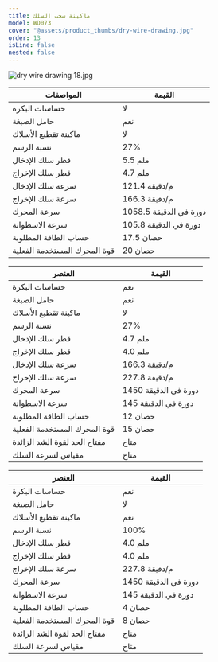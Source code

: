 ```yaml
---
title: ماكينة سحب السلك
model: WD073
cover: "@assets/product_thumbs/dry-wire-drawing.jpg"
order: 13
isLine: false
nested: false
---
```



<ProductTabs />

![dry wire drawing 18.jpg](@assets/article_images/dry-wire-drawing/dry-wire-drawing-18.jpg)

<a href="/ar/products/ar/wire-drawing-machine">
	<ProductHead title="ماكينة سحب الأسلاك" model="WD073" />
</a>

| المواصفات                    | القيمة                 |
| ---------------------------- | ---------------------- |
| حساسات البكرة                | لا                     |
| حامل الصبغة                  | نعم                    |
| ماكينة تقطيع الأسلاك         | لا                     |
| نسبة الرسم                   | 27%                    |
| قطر سلك الإدخال              | 5.5 ملم                |
| قطر سلك الإخراج              | 4.7 ملم                |
| سرعة سلك الإدخال             | 121.4 م/دقيقة          |
| سرعة سلك الإخراج             | 166.3 م/دقيقة          |
| سرعة المحرك                  | 1058.5 دورة في الدقيقة |
| سرعة الاسطوانة               | 105.8 دورة في الدقيقة  |
| حساب الطاقة المطلوبة         | 17.5 حصان              |
| قوة المحرك المستخدمة الفعلية | 20 حصان                |

<a href="/ar/products/ar/wire-drawing-machine">
	<ProductHead title="ماكينة سحب الأسلاك" model="WD073" />
</a>

| العنصر                       | القيمة               |
| ---------------------------- | -------------------- |
| حساسات البكرة                | نعم                  |
| حامل الصبغة                  | نعم                  |
| ماكينة تقطيع الأسلاك         | لا                   |
| نسبة الرسم                   | 27%                  |
| قطر سلك الإدخال              | 4.7 ملم              |
| قطر سلك الإخراج              | 4.0 ملم              |
| سرعة سلك الإدخال             | 166.3 م/دقيقة        |
| سرعة سلك الإخراج             | 227.8 م/دقيقة        |
| سرعة المحرك                  | 1450 دورة في الدقيقة |
| سرعة الاسطوانة               | 145 دورة في الدقيقة  |
| حساب الطاقة المطلوبة         | 12 حصان              |
| قوة المحرك المستخدمة الفعلية | 15 حصان              |
| مفتاح الحد لقوة الشد الزائدة | متاح                 |
| مقياس لسرعة السلك            | متاح                 |

<a href="/ar/products/ar/wire-drawing-machine">
	<ProductHead title="ماكينة سحب الأسلاك" model="WD073" />
</a>

| العنصر                       | القيمة               |
| ---------------------------- | -------------------- |
| حساسات البكرة                | نعم                  |
| حامل الصبغة                  | لا                   |
| ماكينة تقطيع الأسلاك         | نعم                  |
| نسبة الرسم                   | 100%                 |
| قطر سلك الإدخال              | 4.0 ملم              |
| قطر سلك الإخراج              | 4.0 ملم              |
| سرعة سلك الإخراج             | 227.8 م/دقيقة        |
| سرعة المحرك                  | 1450 دورة في الدقيقة |
| سرعة الاسطوانة               | 145 دورة في الدقيقة  |
| حساب الطاقة المطلوبة         | 4 حصان               |
| قوة المحرك المستخدمة الفعلية | 8 حصان               |
| مفتاح الحد لقوة الشد الزائدة | متاح                 |
| مقياس لسرعة السلك            | متاح                 |
